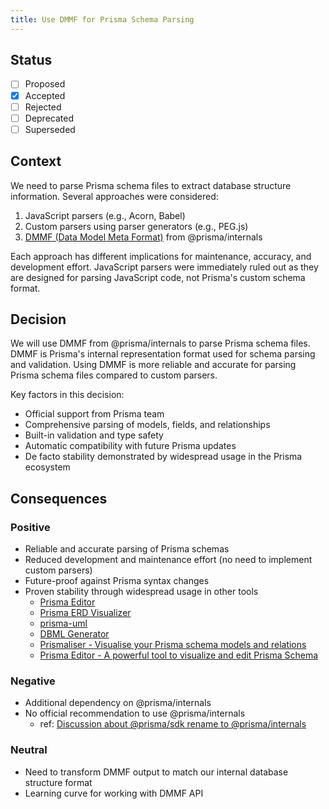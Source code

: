```yaml
---
title: Use DMMF for Prisma Schema Parsing
---
```


## Status

- [ ] Proposed
- [x] Accepted
- [ ] Rejected
- [ ] Deprecated
- [ ] Superseded

## Context

We need to parse Prisma schema files to extract database structure information. Several approaches were considered:

1. JavaScript parsers (e.g., Acorn, Babel)
2. Custom parsers using parser generators (e.g., PEG.js)
3. [DMMF (Data Model Meta Format)](https://github.com/prisma/prisma/blob/main/ARCHITECTURE.md#the-dmmf-or-data-model-meta-format) from @prisma/internals

Each approach has different implications for maintenance, accuracy, and development effort. JavaScript parsers were immediately ruled out as they are designed for parsing JavaScript code, not Prisma's custom schema format.

## Decision

We will use DMMF from @prisma/internals to parse Prisma schema files. DMMF is Prisma's internal representation format used for schema parsing and validation. Using DMMF is more reliable and accurate for parsing Prisma schema files compared to custom parsers.

Key factors in this decision:

- Official support from Prisma team
- Comprehensive parsing of models, fields, and relationships
- Built-in validation and type safety
- Automatic compatibility with future Prisma updates
- De facto stability demonstrated by widespread usage in the Prisma ecosystem

## Consequences

### Positive

- Reliable and accurate parsing of Prisma schemas
- Reduced development and maintenance effort (no need to implement custom parsers)
- Future-proof against Prisma syntax changes
- Proven stability through widespread usage in other tools
  - [Prisma Editor](https://github.com/mohammed-bahumaish/prisma-editor)
  - [Prisma ERD Visualizer](https://github.com/skn0tt/prisma-erd)
  - [prisma-uml](https://github.com/emyann/prisma-uml)
  - [DBML Generator](https://github.com/notiz-dev/prisma-dbml-generator)
  - [Prismaliser - Visualise your Prisma schema models and relations](https://prismaliser.app/)
  - [Prisma Editor - A powerful tool to visualize and edit Prisma Schema](https://github.com/mohammed-bahumaish/prisma-editor)

### Negative

- Additional dependency on @prisma/internals
- No official recommendation to use @prisma/internals
  - ref: [Discussion about @prisma/sdk rename to @prisma/internals](https://github.com/prisma/prisma/issues/13877)

### Neutral

- Need to transform DMMF output to match our internal database structure format
- Learning curve for working with DMMF API
